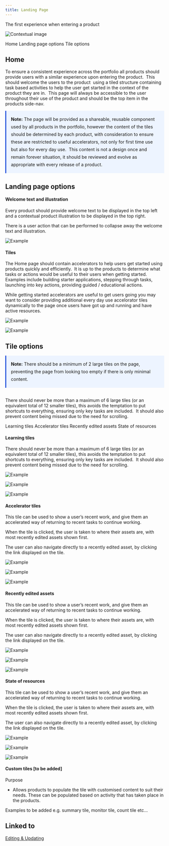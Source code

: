```yaml
---
title: Landing Page
---
```


<PageDescription>

  The first experience when entering a product

</PageDescription>

<Row>
  <Column colLg={8}>

![Contextual image](images/0.png)

  </Column>
</Row>

<AnchorLinks>
  <AnchorLink>Home</AnchorLink>
  <AnchorLink>Landing page options</AnchorLink>
  <AnchorLink>Tile options</AnchorLink>
</AnchorLinks>

## Home

To ensure a consistent experience across the portfolio all products should
provide users with a similar experience upon entering the product.  This should welcome the users to the product  using a tiled structure containing task based activities to help the user get started in the context of the product they are in.  This page will always be accessible to the user throughout their use of the product and should be the top item in the products side-nav. 

<Row>
 <Column colLg={8}>
  <div style="padding: 15px; border-left: 3px solid #054ada; background: #edf4ff; line-height: 1.5rem">
   <strong>Note:</strong> The page will be provided as a shareable, reusable component used
   by all products in the portfolio, however the content of the tiles should
   be determined by each product, with consideration to ensure these are
   restricted to useful accelerators, not only for first time use but also for
   every day use.  This content is not a design once and remain forever
   situation, it should be reviewed and evolve as appropriate with every
   release of a product.
  </div>
 </Column>
</Row>

## Landing page options

#### Welcome text and illustration

Every product should provide welcome text to be displayed in the top left and
a contextual product illustration to be displayed in the top right.

There is a user action that can be performed to collapse away the welcome text
and illustration.

<Row>
 <Column colLg={8}>

![Example](images/1.png)

 </Column>
</Row>

#### Tiles

The Home page should contain accelerators to help users get started using
products quickly and efficiently.  It is up to the products to determine
what tasks or actions would be useful to their users when getting started. 
Examples include building starter applications, stepping through tasks,
launching into key actions, providing guided / educational actions.

While getting started accelerators are useful to get users going you may
want to consider providing additional every day use accelorator tiles
dynamically to the page once users have got up and running and have active
resources.

<Row>
 <Column colLg={8}>

![Example](images/2.png)

 </Column>
</Row>
<Row>
 <Column colLg={8}>

![Example](images/3.png)

 </Column>
</Row>

## Tile options

<Row>
 <Column colLg={8}>
  <div style="padding: 15px; border-left: 3px solid #054ada; background: #edf4ff; line-height: 1.5rem">
   <strong>Note:</strong> There should be a minimum of 2 large tiles on the page, preventing
   the page from looking too empty if there is only minimal content.
  </div>
 </Column>
</Row>
<br />

There should never be more than a maximum of 6 large tiles (or an equivalent
total of 12 smaller tiles), this avoids the temptation to put shortcuts to
everything, ensuring only key tasks are included.  It should also prevent
content being missed due to the need for scrolling.  

<AnchorLinks small>
  <AnchorLink>Learning tiles</AnchorLink>
  <AnchorLink>Accelerator tiles</AnchorLink>
  <AnchorLink>Recently edited assets</AnchorLink>
  <AnchorLink>State of resources</AnchorLink>
</AnchorLinks>

#### Learning tiles

There should never be more than a maximum of 6 large tiles (or an equivalent
total of 12 smaller tiles), this avoids the temptation to put shortcuts to
everything, ensuring only key tasks are included.  It should also prevent
content being missed due to the need for scrolling. 

<Row>
 <Column colLg={8}>

![Example](images/14.png)

 </Column>
</Row>
<Row>
 <Column colLg={8}>

![Example](images/13.png)

 </Column>
</Row>
<Row>
 <Column colLg={8}>

![Example](images/15.png)

 </Column>
</Row>

#### Accelerator tiles

This tile can be used to show a user’s recent work, and give them an
accelerated way of returning to recent tasks to continue working.

When the tile is clicked, the user is taken to where their assets are,
with most recently edited assets shown first.

The user can also navigate directly to a recently edited asset, by clicking
the link displayed on the tile.

<Row>
 <Column colLg={8}>

![Example](images/11.png)

 </Column>
</Row>
<Row>
 <Column colLg={8}>

![Example](images/10.png)

 </Column>
</Row>
<Row>
 <Column colLg={8}>

![Example](images/12.png)

 </Column>
</Row>

#### Recently edited assets

This tile can be used to show a user’s recent work, and give them an
accelerated way of returning to recent tasks to continue working.

When the tile is clicked, the user is taken to where their assets are,
with most recently edited assets shown first.

The user can also navigate directly to a recently edited asset, by
clicking the link displayed on the tile.

<Row>
 <Column colLg={8}>

![Example](images/5.png)

 </Column>
</Row>
<Row>
 <Column colLg={8}>

![Example](images/4.png)

 </Column>
</Row>
<Row>
 <Column colLg={8}>

![Example](images/6.png)

 </Column>
</Row>

#### State of resources

This tile can be used to show a user’s recent work, and give them an
accelerated way of returning to recent tasks to continue working.

When the tile is clicked, the user is taken to where their assets are,
with most recently edited assets shown first.

The user can also navigate directly to a recently edited asset, by
clicking the link displayed on the tile.

<Row>
 <Column colLg={8}>

![Example](images/8.png)

 </Column>
</Row>
<Row>
 <Column colLg={8}>

![Example](images/7.png)

 </Column>
</Row>
<Row>
 <Column colLg={8}>

![Example](images/9.png)

 </Column>
</Row>

#### Custom tiles [to be added]

Purpose

- Allows products to populate the tile with customised content to suit
their needs. These can be populated based on activity that has taken
place in the products.

Examples to be added e.g. summary tile, monitor tile, count tile etc…

## Linked to

[Editing & Updating](../common-patterns/editing)
